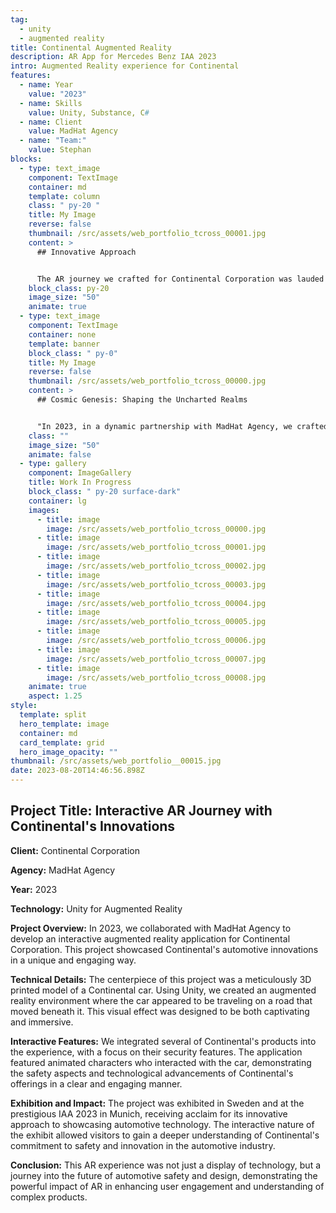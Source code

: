 ```yaml
---
tag:
  - unity
  - augmented reality
title: Continental Augmented Reality
description: AR App for Mercedes Benz IAA 2023 
intro: Augmented Reality experience for Continental
features:
  - name: Year
    value: "2023"
  - name: Skills
    value: Unity, Substance, C#
  - name: Client
    value: MadHat Agency
  - name: "Team:"
    value: Stephan
blocks:
  - type: text_image
    component: TextImage
    container: md
    template: column
    class: " py-20 "
    title: My Image
    reverse: false
    thumbnail: /src/assets/web_portfolio_tcross_00001.jpg
    content: >
      ## Innovative Approach


      The AR journey we crafted for Continental Corporation was lauded for its innovative use of technology. Industry experts and attendees alike praised the way we seamlessly integrated 3D printing and augmented reality to create a captivating and educational experience.
    block_class: py-20
    image_size: "50"
    animate: true
  - type: text_image
    component: TextImage
    container: none
    template: banner
    block_class: " py-0"
    title: My Image
    reverse: false
    thumbnail: /src/assets/web_portfolio_tcross_00000.jpg
    content: >
      ## Cosmic Genesis: Shaping the Uncharted Realms


      "In 2023, in a dynamic partnership with MadHat Agency, we crafted an augmented reality masterpiece using Unity for Continental Corporation. This AR app brought to life a 3D printed Continental car, set on a virtual road that moved beneath it. As users explored, animated characters demonstrated the safety features of Continental's products, vividly highlighting their commitment to security. Showcased in Sweden and the IAA 2023 in Munich, this experience was a blend of art, technology, and safety, inviting users on an unforgettable journey into the heart of automotive innovation."
    class: ""
    image_size: "50"
    animate: false
  - type: gallery
    component: ImageGallery
    title: Work In Progress
    block_class: " py-20 surface-dark"
    container: lg
    images:
      - title: image
        image: /src/assets/web_portfolio_tcross_00000.jpg
      - title: image
        image: /src/assets/web_portfolio_tcross_00001.jpg
      - title: image
        image: /src/assets/web_portfolio_tcross_00002.jpg
      - title: image
        image: /src/assets/web_portfolio_tcross_00003.jpg
      - title: image
        image: /src/assets/web_portfolio_tcross_00004.jpg
      - title: image
        image: /src/assets/web_portfolio_tcross_00005.jpg
      - title: image
        image: /src/assets/web_portfolio_tcross_00006.jpg
      - title: image
        image: /src/assets/web_portfolio_tcross_00007.jpg
      - title: image
        image: /src/assets/web_portfolio_tcross_00008.jpg
    animate: true
    aspect: 1.25
style:
  template: split
  hero_template: image
  container: md
  card_template: grid
  hero_image_opacity: ""
thumbnail: /src/assets/web_portfolio__00015.jpg
date: 2023-08-20T14:46:56.898Z
---
```


## Project Title: Interactive AR Journey with Continental's Innovations

**Client:** Continental Corporation

**Agency:** MadHat Agency

**Year:** 2023

**Technology:** Unity for Augmented Reality

**Project Overview:**
In 2023, we collaborated with MadHat Agency to develop an interactive augmented reality application for Continental Corporation. This project showcased Continental's automotive innovations in a unique and engaging way.

**Technical Details:**
The centerpiece of this project was a meticulously 3D printed model of a Continental car. Using Unity, we created an augmented reality environment where the car appeared to be traveling on a road that moved beneath it. This visual effect was designed to be both captivating and immersive.

**Interactive Features:**
We integrated several of Continental's products into the experience, with a focus on their security features. The application featured animated characters who interacted with the car, demonstrating the safety aspects and technological advancements of Continental's offerings in a clear and engaging manner.

**Exhibition and Impact:**
The project was exhibited in Sweden and at the prestigious IAA 2023 in Munich, receiving acclaim for its innovative approach to showcasing automotive technology. The interactive nature of the exhibit allowed visitors to gain a deeper understanding of Continental's commitment to safety and innovation in the automotive industry.

**Conclusion:**
This AR experience was not just a display of technology, but a journey into the future of automotive safety and design, demonstrating the powerful impact of AR in enhancing user engagement and understanding of complex products.
